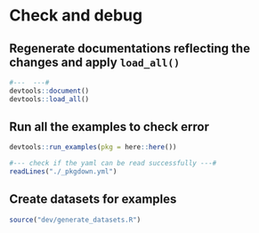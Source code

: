# Check and debug

## Regenerate documentations reflecting the changes and apply `load_all()`

```r
#---  ---#
devtools::document()
devtools::load_all()
```

## Run all the examples to check error

```r
devtools::run_examples(pkg = here::here())
```

```r
#--- check if the yaml can be read successfully ---#
readLines("./_pkgdown.yml")
```

## Create datasets for examples

```r
source("dev/generate_datasets.R")
```